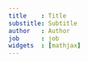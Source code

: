 ```yaml
---
title    : Title 
substitle: Subtitle
author   : Author
job      : job
widgets  : [mathjax]
---
```


<!-- Use get_metadata() to get full list of metadata tags that can be used -->
